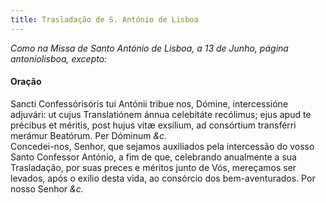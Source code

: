 ```yaml
---
title: Trasladação de S. António de Lisboa
---
```


<em>
  Como na Missa de Santo António de Lisboa, a 13 de Junho, página antoniolisboa,
  excepto:
</em>

<h4 class="text-center">Oração</h4>
<div class="container-fluid">
  <div class="row">
    <div class="col-6 dropcaps text-justify">
      Sancti Confessórisóris tui Antónii tribue nos, Dómine, intercessióne
      adjuvári: ut cujus Translatiónem ánnua celebitáte recólimus; ejus apud te
      précibus et méritis, post hujus vitæ exsílium, ad consórtium transférri
      merámur Beatórum. Per Dóminum <em>&c.</em>
    </div>
    <div class="col-6 dropcaps text-justify">
      Concedei-nos, Senhor, que sejamos auxiliados pela intercessão do vosso
      Santo Confessor António, a fim de que, celebrando anualmente a sua
      Trasladação, por suas preces e méritos junto de Vós, mereçamos ser
      levados, após o exílio desta vida, ao consórcio dos bem-aventurados. Por
      nosso Senhor <em>&c.</em>
    </div>
  </div>
</div>
